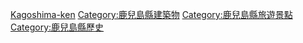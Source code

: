 {{日本行政區劃分類導航|城堡}}
{{Commonscat|Castles in Kagoshima prefecture}}

[[Category:日本各都道府縣城堡|Kagoshima-ken]]
[[Category:鹿兒島縣建築物|Category:鹿兒島縣建築物]]
[[Category:鹿兒島縣旅遊景點|Category:鹿兒島縣旅遊景點]]
[[Category:鹿兒島縣歷史|Category:鹿兒島縣歷史]]